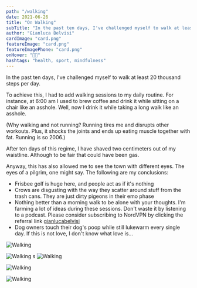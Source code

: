 ```yaml
---
path: "/walking"
date: 2021-06-26
title: "On Walking"
subTitle: "In the past ten days, I've challenged myself to walk at least 20 thousand steps per day"
author: "Gianluca Belvisi"
cardImage: "card.png"
featureImage: "card.png"
featureImagePhone: "card.png"
onHover: "🚶🏼"
hashtags: "health, sport, mindfulness"
---
```

In the past ten days, I've challenged myself to walk at least 20 thousand steps per day.

To achieve this, I had to add walking sessions to my daily routine. For instance, at 6:00 am I used to brew coffee and drink it while sitting on a chair like an asshole. Well, now I drink it while taking a long walk like an asshole.

(Why walking and not running? Running tires me and disrupts other workouts. Plus, it shocks the joints and ends up eating muscle together with fat. Running is so 2006.)

After ten days of this regime, I have shaved two centimeters out of my waistline. Although to be fair that could have been gas.

Anyway, this has also allowed me to see the town with different eyes. The eyes of a pilgrim, one might say. The following are my conclusions:

* Frisbee golf is huge here, and people act as if it's nothing
* Crows are disgusting with the way they scatter around stuff from the trash cans. They are just dirty pigeons in their emo phase
* Nothing better than a morning walk to be alone with your thoughts. I'm farming a lot of ideas during these sessions. Don't waste it by listening to a podcast. Please consider subscribing to NordVPN by clicking the referral link [gianlucabelvisi](nordvpn.com/gianlucabelvisi)
* Dog owners touch their dog's poop while still lukewarm every single day. If this is not love, I don't know what love is...

![Walking](1.jpg)

![Walking](2.jpg)
s
![Walking](3.jpg)

![Walking](4.jpg)

![Walking](5.jpg)
